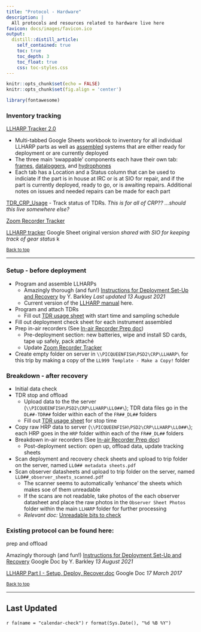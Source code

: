 ```yaml
---
title: "Protocol - Hardware"
description: |
  All protocols and resources related to hardware live here
favicon: docs/images/favicon.ico
output: 
  distill::distill_article:
    self_contained: true
    toc: true
    toc_depth: 3
    toc_float: true
    css: toc-styles.css
---
```


```r
knitr::opts_chunk$set(echo = FALSE)
knitr::opts_chunk$set(fig.align = 'center')

library(fontawesome)
```

### Inventory tracking

[LLHARP Tracker 2.0](https://docs.google.com/spreadsheets/d/1yFXe0Q-HPl6Xwyz5cbyfeEJlM1wSGe0aaEqKY4Ttkbg/edit#gid=0){target="_blank"}  

- Multi-tabbed Google Sheets workbook to inventory for all individual LLHARP parts as well as  [assembled](https://docs.google.com/spreadsheets/d/1yFXe0Q-HPl6Xwyz5cbyfeEJlM1wSGe0aaEqKY4Ttkbg/edit#gid=971828018){target="_blank"} systems that are either ready for deployment or are currently deployed
- The three main 'swappable' components each have their own tab: [frames](https://docs.google.com/spreadsheets/d/1yFXe0Q-HPl6Xwyz5cbyfeEJlM1wSGe0aaEqKY4Ttkbg/edit#gid=1093290999){target="_blank"}, [dataloggers](https://docs.google.com/spreadsheets/d/1yFXe0Q-HPl6Xwyz5cbyfeEJlM1wSGe0aaEqKY4Ttkbg/edit#gid=1641343003){target="_blank"}, and [hydrophones](https://docs.google.com/spreadsheets/d/1yFXe0Q-HPl6Xwyz5cbyfeEJlM1wSGe0aaEqKY4Ttkbg/edit#gid=2114286337){target="_blank"}
- Each tab has a Location and a Status column that can be used to indiciate if the part is in house at IRC or is at SIO for repair, and if the part is currently deployed, ready to go, or is awaiting repairs. Additional notes on issues and needed repairs can be made for each part

[TDR_CRP_Usage](https://docs.google.com/spreadsheets/d/13qwMA_cUG8n1i4OXqbWIJ0Pu58Ho1kx-tPw6Fci7jZ0/edit#gid=838073579){target="_blank"}
- Track status of TDRs. *This is for all of CRP?? ...should this live somewhere else?*

[Zoom Recorder Tracker](https://docs.google.com/spreadsheets/d/1mHXUQGTg27jBXjwE2POs3XdcJykounqL/edit#gid=1787322236){target='_blank'}

[LLHARP tracker](https://docs.google.com/spreadsheets/d/1zSNh2WdRVoUmXNn-4hawsKuBqfS51YXKYAjnUFxs6rw/edit#gid=0){target="_blank"} Google Sheet original version *shared with SIO for keeping track of gear status*
k

<sub>[Back to top](#)</sub>

--- 

### Setup - before deployment

- Program and assemble LLHARPs
  - Amazingly thorough (and fun!) [Instructions for Deployment Set-Up and Recovery](https://docs.google.com/document/d/1EksOga_cyEPW9utMeLDw1ErR-eTIEvCzoO8l2v_Onrg/edit#heading=h.zdtttamxmx79){target='_blank'} by Y. Barkley *Last updated 13 August 2021*
  - Current version of the [LLHARP manual](https://drive.google.com/file/d/1_4VzOnJ2q1x1KuOU7pywEQTapg2CggU6/view?usp=sharing) here.
- Program and attach TDRs
  - Fill out [TDR usage sheet](https://docs.google.com/spreadsheets/d/13qwMA_cUG8n1i4OXqbWIJ0Pu58Ho1kx-tPw6Fci7jZ0/edit?usp=sharing) with start time and sampling schedule
- Fill out deployment check sheet for each instrument assembled
- Prep in-air recorders (See [In-air Recorder Prep doc](https://docs.google.com/document/d/1W9TZhV9CFsoFE-adrkkeJKhjedkgpcCn/edit){target='_blank'})
  - Pre-deployment section: new batteries, wipe and install SD cards, tape up safely, pack attaché
  - Update [Zoom Recorder Tracker](https://docs.google.com/spreadsheets/d/1mHXUQGTg27jBXjwE2POs3XdcJykounqL/edit#gid=1787322236){target='_blank'}
- Create empty folder on server in  `\\PICQUEENFISH\PSD2\CRP\LLHARP\` for this trip by making a copy of the `LL999 Template - Make a Copy!` folder

### Breakdown - after recovery

- Initial data check
- TDR stop and offload
  - Upload data to the the server (`\\PICQUEENFISH\PSD2\CRP\LLHARP\LL0##\`); TDR data files go in the `DL##-TDR##` folder within each of the `FR##_DL##` folders
  - Fill out [TDR usage sheet](https://docs.google.com/spreadsheets/d/13qwMA_cUG8n1i4OXqbWIJ0Pu58Ho1kx-tPw6Fci7jZ0/edit?usp=sharing) for stop time
- Copy raw HRP data to server (`\\PICQUEENFISH\PSD2\CRP\LLHARP\LL0##\`); each HRP goes in the `HRP` folder within each of the `FR##_DL##` folders
- Breakdown in-air recorders (See [In-air Recorder Prep doc](https://docs.google.com/document/d/1W9TZhV9CFsoFE-adrkkeJKhjedkgpcCn/edit){target='_blank'})
  - Post-deployment section: open up, offload data, update tracking sheets 
- Scan deployment and recovery check sheets and upload to trip folder on the server, named `LL0## metadata sheets.pdf` 
- Scan observer datasheets and upload to trip folder on the server, named `LL0##_observer_sheets_scanned.pdf`
  - The scanner seems to automatically 'enhance' the sheets which makes soe of them unreadable
  - If the scans are not readable, take photos of the each observer datasheet and place the raw photos in the `Observer Sheet Photos` folder within the main `LLHARP` folder for further processing
  - *Relevant doc:* [Unreadable bits to check](https://docs.google.com/document/d/1sVldd1YmhxLUiZNoOo3q9FDA7t9SEZVhoDesqevaBFw/edit){target='_blank'}



### Existing protocol can be found here:

prep and offload

Amazingly thorough (and fun!) [Instructions for Deployment Set-Up and Recovery](https://docs.google.com/document/d/1EksOga_cyEPW9utMeLDw1ErR-eTIEvCzoO8l2v_Onrg/edit#heading=h.zdtttamxmx79) Google Doc by Y. Barkley *13 August 2021*

[LLHARP Part I - Setup, Deploy, Recover.doc](https://docs.google.com/document/d/0BxY-_FjiYpOqN3lmUHJyZ0JIbzQ/edit?rtpof=true&resourcekey=0-0lrFjbKIafQhui1ttAzwag) Google Doc *17 March 2017*

<sub>[Back to top](#)</sub>


---
## Last Updated {.appendix}

`r fa(name = "calendar-check")` `r format(Sys.Date(), "%d %B %Y")`

